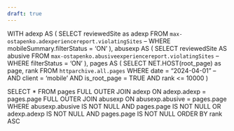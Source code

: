 ```yaml
---
draft: true
---
```



WITH adexp AS (
  SELECT
    reviewedSite as adexp
  FROM `max-ostapenko.adexperiencereport.violatingSites`
  -- WHERE mobileSummary.filterStatus = 'ON'
), abusexp AS (
  SELECT
    reviewedSite AS abusive
  FROM `max-ostapenko.abusiveexperiencereport.violatingSites`
  -- WHERE filterStatus = 'ON'
), pages AS (
  SELECT
    NET.HOST(root_page) as page,
    rank
  FROM
    `httparchive.all.pages`
  WHERE
    date = "2024-04-01"
    --AND client = 'mobile'
    AND is_root_page = TRUE
    AND rank <= 10000
)

SELECT
  *
FROM
  pages
FULL OUTER JOIN adexp
ON adexp.adexp = pages.page
FULL OUTER JOIN abusexp
ON abusexp.abusive = pages.page
WHERE
  abusexp.abusive IS NOT NULL AND pages.page IS NOT NULL
  OR adexp.adexp IS NOT NULL AND pages.page IS NOT NULL
ORDER BY rank ASC
